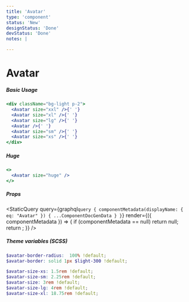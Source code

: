 ```yaml
---
title: 'Avatar'
type: 'component'
status: 'New'
designStatus: 'Done'
devStatus: 'Done'
notes: |

---
```



# Avatar

<SingleComponentStatus frontmatter={props?.pageContext?.frontmatter} />


##### Basic Usage

```jsx live
<div className="bg-light p-2">
  <Avatar size="xxl" />{' '}
  <Avatar size="xl" />{' '}
  <Avatar size="lg" />{' '}
  <Avatar />{' '}
  <Avatar size="sm" />{' '}
  <Avatar size="xs" />{' '}
</div>
```


##### Huge

```jsx live
<>
  <Avatar size="huge" />
</>
```


##### Props

<StaticQuery
  query={graphql`
    query {
      componentMetadata(displayName: { eq: "Avatar" }) {
        ...ComponentDocGenData
      }
    }
  `}
  render={({ componentMetadata }) => {
    if (componentMetadata == null) return null;
    return <PropsTable propMetaData={componentMetadata.props} />;
  }}
/>

##### Theme variables (SCSS)

```scss
$avatar-border-radius:  100% !default;
$avatar-border: solid 1px $light-300 !default;

$avatar-size-xs: 1.5rem !default;
$avatar-size-sm: 2.25rem !default;
$avatar-size: 3rem !default;
$avatar-size-lg: 4rem !default;
$avatar-size-xl: 18.75rem !default;
```
